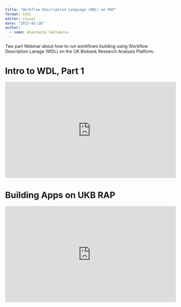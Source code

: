 ```yaml
---
title: "Workflow Description Language (WDL) on RAP"
format: html
editor: visual
date: "2022-01-28"
author:
  - name: Anastazie Sedlakova
---
```


Two part Webinar about how to run workflows building using Workflow Description Lanage (WDL) on the UK Biobank Research Analysis Platform.

# Intro to WDL, Part 1

<iframe width="560" height="315" src="https://www.youtube.com/embed/2X3gbS_BHiA" title="YouTube video player" frameborder="0" allow="accelerometer; autoplay; clipboard-write; encrypted-media; gyroscope; picture-in-picture" allowfullscreen></iframe>

# Building Apps on UKB RAP

<iframe width="560" height="315" src="https://www.youtube.com/embed/A_iki_50Ig0" title="YouTube video player" frameborder="0" allow="accelerometer; autoplay; clipboard-write; encrypted-media; gyroscope; picture-in-picture" allowfullscreen>

</iframe>
